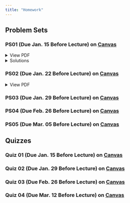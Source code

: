 ```yaml
---
title: "Homework"
---
```


## Problem Sets

### PS01 (Due Jan. 15 Before Lecture) on [**Canvas**](https://canvas.uoregon.edu/courses/254916/assignments/1760037){target="_blank"} 

```{=html}
<details>
  <summary>View PDF</summary> 
  <a class="btn btn-primary btn-lg cv-download" href="Problem-Sets/Winter25/PS01/problem-set-01.pdf" target="_blank">
    <i class="fa-solid fa-file-arrow-down"></i>&ensp;Download 
  </a>
  <div class="embed-container">
    <iframe src="Problem-Sets/Winter25/PS01/problem-set-01.pdf" style="border: 0.5px" height="1000" width="800"></iframe>
  </div>
</details>
```

```{=html}
<details>
  <summary>Solutions</summary> 
  <a class="btn btn-primary btn-lg cv-download" href="Problem-Sets/Winter25/PS01/[Key]problem-set-01-class.pdf" target="_blank">
    <i class="fa-solid fa-file-arrow-down"></i>&ensp;Download 
  </a>
  <div class="embed-container">
    <iframe src="Problem-Sets/Winter25/PS01/[Key]problem-set-01-class.pdf" style="border: 0.5px" height="1000" width="800"></iframe>
  </div>
</details>
```

### PS02 (Due Jan. 22 Before Lecture) on [**Canvas**](https://canvas.uoregon.edu/courses/254916/assignments/1760038){target="_blank"}

```{=html}
<details>
  <summary>View PDF</summary> 
  <a class="btn btn-primary btn-lg cv-download" href="Problem-Sets/Winter25/PS02/problem-set-02.pdf" target="_blank">
    <i class="fa-solid fa-file-arrow-down"></i>&ensp;Download 
  </a>
  <div class="embed-container">
    <iframe src="Problem-Sets/Winter25/PS02/problem-set-02.pdf" style="border: 0.5px" height="1000" width="800"></iframe>
  </div>
</details>
```

### PS03 (Due Jan. 29 Before Lecture) on [**Canvas**](https://canvas.uoregon.edu/courses/254916/assignments/1760039){target="_blank"}

### PS04 (Due Feb. 26 Before Lecture) on [**Canvas**](https://canvas.uoregon.edu/courses/254916/assignments/1760040){target="_blank"}

### PS05 (Due Mar. 05 Before Lecture) on [**Canvas**](https://canvas.uoregon.edu/courses/254916/assignments/1760045){target="_blank"}

<!--
```{=html}
<details>
  <summary>Problem Set 03 (TBD)</summary>
  <a class="btn btn-primary btn-lg cv-download" href="Problem-Sets/Winter25/PS03/problem-set-03.pdf" target="_blank">
    <i class="fa-solid fa-file-arrow-down"></i>&ensp;Download
  </a>
  <div class="embed-container">
    <iframe src="Problem-Sets/Winter25/PS03/problem-set-03.pdf" style="border: 0.5px" height="1000" width="800"></iframe>
  </div>
</details>
```

```{=html}
<details>
  <summary>Problem Set 04 (TBD)</summary>
  <a class="btn btn-primary btn-lg cv-download" href="Problem-Sets/Winter25/PS04/problem-set-04.pdf" target="_blank">
    <i class="fa-solid fa-file-arrow-down"></i>&ensp;Download
  </a>
  <div class="embed-container">
    <iframe src="Problem-Sets/Winter25/PS04/problem-set-04.pdf" style="border: 0.5px" height="1000" width="800"></iframe>
  </div>
</details>
```

```{=html}
<details>
  <summary>Problem Set 05 (TBD)</summary>
  <a class="btn btn-primary btn-lg cv-download" href="Problem-Sets/Winter25/PS05/problem-set-05.pdf" target="_blank">
    <i class="fa-solid fa-file-arrow-down"></i>&ensp;Download
  </a>
  <div class="embed-container">
    <iframe src="Problem-Sets/Winter25/PS05/problem-set-05.pdf" style="border: 0.5px" height="1000" width="800"></iframe>
  </div>
</details>
```
-->

## Quizzes

### Quiz 01 (Due Jan. 15 Before Lecture) on [**Canvas**](https://canvas.uoregon.edu/courses/254916/assignments/1760034){target="_blank"}

### Quiz 02 (Due Jan. 29 Before Lecture) on [**Canvas**](https://canvas.uoregon.edu/courses/254916/assignments/1760031){target="_blank"}

### Quiz 03 (Due Feb. 26 Before Lecture) on [**Canvas**](https://canvas.uoregon.edu/courses/254916/assignments/1760044){target="_blank"}

### Quiz 04 (Due Mar. 12 Before Lecture) on [**Canvas**](https://canvas.uoregon.edu/courses/254916/assignments/1760032){target="_blank"}
